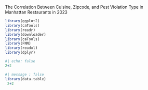 The Correlation Between Cuisine, Zipcode, and Pest Violation Type in Manhattan Restaurants in 2023

```r
library(ggplot2)
library(caTools)
library(readr)
library(downloader)
library(caTools)
library(FNN)
library(readxl)
library(dplyr)
```

```r
#| echo: false
2+2
```

```r
#| message : false
library(data.table)
 2+2
```
